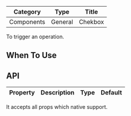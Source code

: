 
| Category   | Type    | Title  |
| ---------- | ------- | ------ |
| Components | General | Chekbox |

To trigger an operation.

## When To Use



## API

| Property | Description                                           | Type                                   | Default    | 
| -------- | ----------------------------------------------------- | -------------------------------------- | ---------- | 

It accepts all props which native support.
